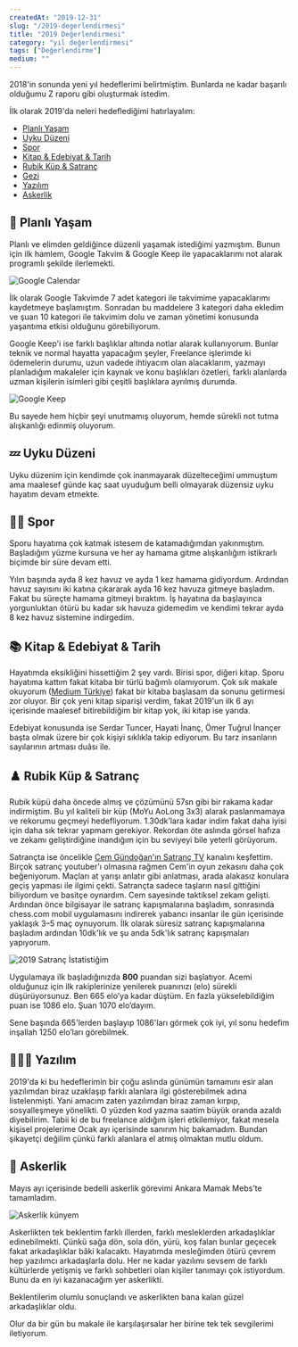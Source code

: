 ```yaml
---
createdAt: "2019-12-31"
slug: "/2019-degerlendirmesi"
title: "2019 Değerlendirmesi"
category: "yıl değerlendirmesi"
tags: ["Değerlendirme"]
medium: ""
---
```


2018'in sonunda yeni yıl hedeflerimi belirtmiştim. Bunlarda ne kadar başarılı olduğumu Z raporu gibi oluşturmak istedim.

İlk olarak 2019'da neleri hedeflediğimi hatırlayalım:

- <a href="#planli-yasam">Planlı Yaşam</a>
- <a href="#uyku-duzeni">Uyku Düzeni</a>
- <a href="#spor">Spor</a>
- <a href="#kitap-and-edebiyat-and-tarih">Kitap & Edebiyat & Tarih</a>
- <a href="#rubik-kup-and-satranc">Rubik Küp & Satranç</a>
- <a href="#gezi">Gezi</a>
- <a href="#yazilim">Yazılım</a>
- <a href="#askerlik">Askerlik</a>

## 📅 Planlı Yaşam

Planlı ve elimden geldiğince düzenli yaşamak istediğimi yazmıştım. Bunun için ilk hamlem, Google Takvim & Google Keep ile yapacaklarımı not alarak programlı şekilde ilerlemekti.

![Google Calendar](/blog/2019-12-31/calendar.png)

İlk olarak Google Takvimde 7 adet kategori ile takvimime yapacaklarımı kaydetmeye başlamıştım. Sonradan bu maddelere 3 kategori daha ekledim ve şuan 10 kategori ile takvimim dolu ve zaman yönetimi konusunda yaşantıma etkisi olduğunu görebiliyorum.

Google Keep'i ise farklı başlıklar altında notlar alarak kullanıyorum. Bunlar teknik ve normal hayatta yapacağım şeyler, Freelance işlerimde ki ödemelerin durumu, uzun vadede ihtiyacım olan alacaklarım, yazmayı planladığım makaleler için kaynak ve konu başlıkları özetleri, farklı alanlarda uzman kişilerin isimleri gibi çeşitli başlıklara ayrılmış durumda.

![Google Keep](/blog/2019-12-31/keep.png)

Bu sayede hem hiçbir şeyi unutmamış oluyorum, hemde sürekli not tutma alışkanlığı edinmiş oluyorum.

## 💤 Uyku Düzeni

Uyku düzenim için kendimde çok inanmayarak düzelteceğimi ummuştum ama maalesef günde kaç saat uyuduğum belli olmayarak düzensiz uyku hayatım devam etmekte.

## 🏊🏻 Spor

Sporu hayatıma çok katmak istesem de katamadığımdan yakınmıştım. Başladığım yüzme kursuna ve her ay hamama gitme alışkanlığım istikrarlı biçimde bir süre devam etti.

Yılın başında ayda 8 kez havuz ve ayda 1 kez hamama gidiyordum. Ardından havuz sayısını iki katına çıkararak ayda 16 kez havuza gitmeye başladım. Fakat bu süreçte hamama gitmeyi bıraktım. İş hayatına da başlayınca yorgunluktan ötürü bu kadar sık havuza gidemedim ve kendimi tekrar ayda 8 kez havuz sistemine indirgedim.

## 📚 Kitap & Edebiyat & Tarih

Hayatımda eksikliğini hissettiğim 2 şey vardı. Birisi spor, diğeri kitap. Sporu hayatıma kattım fakat kitaba bir türlü bağımlı olamıyorum. Çok sık makale okuyorum (<a href="https://medium.com/t%C3%BCrkiye" target="_blank" rel="noopener noreferrer" >Medium Türkiye</a>) fakat bir kitaba başlasam da sonunu getirmesi zor oluyor. Bir çok yeni kitap siparişi verdim, fakat 2019'un ilk 6 ayı içerisinde maalesef bitirebildiğim bir kitap yok, iki kitap ise yarıda.

Edebiyat konusunda ise Serdar Tuncer, Hayati İnanç, Ömer Tuğrul İnançer başta olmak üzere bir çok kişiyi sıklıkla takip ediyorum. Bu tarz insanların sayılarının artması duâsı ile.

## ♟️ Rubik Küp & Satranç

Rubik küpü daha öncede almış ve çözümünü 57sn gibi bir rakama kadar indirmiştim. Bu yıl kaliteli bir küp (MoYu AoLong 3x3) alarak paslanmamaya ve rekorumu geçmeyi hedefliyorum. 1.30dk’lara kadar indim fakat daha iyisi için daha sık tekrar yapmam gerekiyor. Rekordan öte aslında görsel hafıza ve zekamı geliştirdiğine inandığım için bu seviyeyi bile yeterli görüyorum.

Satrançta ise öncelikle <a href="https://www.youtube.com/channel/UCh3EoSfbgqXYjRUVy1mkRYw" target="_blank" rel="noopener noreferrer" >Cem Gündoğan'ın Satranç TV</a> kanalını keşfettim. Birçok satranç youtuber'ı olmasına rağmen Cem'in oyun zekasını daha çok beğeniyorum. Maçları at yarışı anlatır gibi anlatması, arada alakasız konulara geçiş yapması ile ilgimi çekti. Satrançta sadece taşların nasıl gittiğini biliyordum ve basitçe oynardım. Cem sayesinde taktiksel zekam gelişti. Ardından önce bilgisayar ile satranç kapışmalarına başladım, sonrasında chess.com mobil uygulamasını indirerek yabancı insanlar ile gün içerisinde yaklaşık 3–5 maç oynuyorum. İlk olarak süresiz satranç kapışmalarına başladım ardından 10dk'lık ve şu anda 5dk'lık satranç kapışmaları yapıyorum.

![2019 Satranç İstatistiğim](/blog/2019-12-31/chess-2019.jpg)

Uygulamaya ilk başladığınızda **800** puandan sizi başlatıyor. Acemi olduğunuz için ilk rakiplerinize yenilerek puanınızı (elo) sürekli düşürüyorsunuz. Ben 665 elo’ya kadar düştüm. En fazla yükselebildiğim puan ise 1086 elo. Şuan 1070 elo’dayım.

Sene başında 665'lerden başlayıp 1086'ları görmek çok iyi, yıl sonu hedefim inşallah 1250 elo’ları görebilmek.

## 👨🏻‍💻 Yazılım

2019'da ki bu hedeflerimin bir çoğu aslında günümün tamamını esir alan yazılımdan biraz uzaklaşıp farklı alanlara ilgi gösterebilmek adına listelenmişti. Yani amacım zaten yazılımdan biraz zaman kırpıp, sosyalleşmeye yönelikti. O yüzden kod yazma saatim büyük oranda azaldı diyebilirim. Tabii ki de bu freelance aldığım işleri etkilemiyor, fakat mesela kişisel projelerime Ocak ayı içerisinde sanırım hiç bakamadım. Bundan şikayetçi değilim çünkü farklı alanlara el atmış olmaktan mutlu oldum.

## 👮 Askerlik

Mayıs ayı içerisinde bedelli askerlik görevimi Ankara Mamak Mebs’te tamamladım.

![Askerlik künyem](/blog/2019-12-31/askerlik.jpeg)

Askerlikten tek beklentim farklı illerden, farklı mesleklerden arkadaşlıklar edinebilmekti. Çünkü sağa dön, sola dön, yürü, koş falan bunlar geçecek fakat arkadaşlıklar bâki kalacaktı. Hayatımda mesleğimden ötürü çevrem hep yazılımcı arkadaşlarla dolu. Her ne kadar yazılımı sevsem de farklı kültürlerde yetişmiş ve farklı sohbetleri olan kişiler tanımayı çok istiyordum. Bunu da en iyi kazanacağım yer askerlikti.

Beklentilerim olumlu sonuçlandı ve askerlikten bana kalan güzel arkadaşlıklar oldu.

Olur da bir gün bu makale ile karşılaşırsalar her birine tek tek sevgilerimi iletiyorum.
